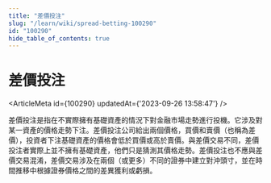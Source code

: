```yaml
---
title: "差價投注"
slug: "/learn/wiki/spread-betting-100290"
id: "100290"
hide_table_of_contents: true
---
```



# 差價投注

<ArticleMeta id={100290} updatedAt={'2023-09-26 13:58:47'} />
<div className='border-solid border-b border-t-0 my-4 border-[var(--ifm-color-gray-300)]' />

差價投注是指在不實際擁有基礎資產的情況下對金融市場走勢進行投機。它涉及對某一資產的價格走勢下注。差價投注公司給出兩個價格，買價和賣價（也稱為差價），投資者下注基礎資產的價格會低於買價或高於賣價。與差價交易不同，差價投注者實際上並不擁有基礎資產，他們只是猜測其價格走勢。差價投注也不應與差價交易混淆，差價交易涉及在兩個（或更多）不同的證券中建立對沖頭寸，並在時間推移中根據證券價格之間的差異獲利或虧損。
